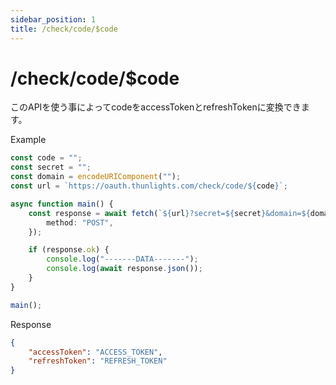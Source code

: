 ```yaml
---
sidebar_position: 1
title: /check/code/$code
---
```


# /check/code/$code

このAPIを使う事によってcodeをaccessTokenとrefreshTokenに変換できます。

Example
```ts
const code = "";
const secret = "";
const domain = encodeURIComponent("");
const url = `https://oauth.thunlights.com/check/code/${code}`;

async function main() {
    const response = await fetch(`${url}?secret=${secret}&domain=${domain}`, {
        method: "POST",
    });

    if (response.ok) {
        console.log("-------DATA-------");
        console.log(await response.json());
    }
}

main();
```

Response
```json
{
    "accessToken": "ACCESS_TOKEN",
    "refreshToken": "REFRESH_TOKEN"
}
```
